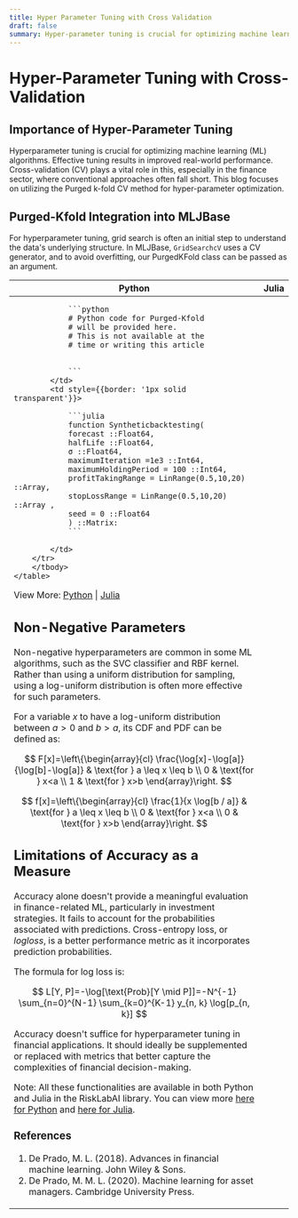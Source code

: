 ```yaml
---
title: Hyper Parameter Tuning with Cross Validation
draft: false
summary: Hyper-parameter tuning is crucial for optimizing machine learning (ML) algorithms. Effective tuning results in improved real-world performance.
---
```


<TOCInline toc={props.toc} exclude="Hyper-Parameter Tuning with Cross-Validation" asDisclosure />

<div style={{ marginBottom: '2rem' }} />

# Hyper-Parameter Tuning with Cross-Validation

## Importance of Hyper-Parameter Tuning

Hyperparameter tuning is crucial for optimizing machine learning (ML) algorithms. Effective tuning results in improved real-world performance. Cross-validation (CV) plays a vital role in this, especially in the finance sector, where conventional approaches often fall short. This blog focuses on utilizing the Purged k-fold CV method for hyper-parameter optimization.

## Purged-Kfold Integration into MLJBase

For hyperparameter tuning, grid search is often an initial step to understand the data's underlying structure. In MLJBase, `GridSearchcV` uses a CV generator, and to avoid overfitting, our PurgedKFold class can be passed as an argument.

<div style={{display: 'flex', justifyContent: 'center'}}>
    <table style={{tableLayout: 'fixed', width: '90%'}}>
        <thead>
        <tr>
            <th style={{width: '50%', textAlign: 'center'}}>Python</th>
            <th style={{width: '50%', textAlign: 'center'}}>Julia</th>
        </tr>
        </thead>
        <tbody>
        <tr>
            <td style={{border: '1px solid transparent'}}>

                ```python
                # Python code for Purged-Kfold
                # will be provided here.
                # This is not available at the
                # time or writing this article


                ```
            </td>
            <td style={{border: '1px solid transparent'}}>

                ```julia
                function Syntheticbacktesting(
                forecast ::Float64,
                halfLife ::Float64,
                σ ::Float64,
                maximumIteration =1e3 ::Int64,
                maximumHoldingPeriod = 100 ::Int64,
                profitTakingRange = LinRange(0.5,10,20) ::Array,
                stopLossRange = LinRange(0.5,10,20) ::Array ,
                seed = 0 ::Float64
                ) ::Matrix:
                ```

            </td>
        </tr>
        </tbody>
    </table>

</div>

View More: [Python](https://www.github.com/risklabai/RiskLabAI.py) | [Julia](https://www.github.com/risklabai/RiskLabAI.jl)

## Non-Negative Parameters

Non-negative hyperparameters are common in some ML algorithms, such as the SVC classifier and RBF kernel. Rather than using a uniform distribution for sampling, using a log-uniform distribution is often more effective for such parameters.

For a variable $x$ to have a log-uniform distribution between $a>0$ and $b>a$, its CDF and PDF can be defined as:

$$
F[x]=\left\{\begin{array}{cl}
\frac{\log[x]-\log[a]}{\log[b]-\log[a]} & \text{for } a \leq x \leq b \\
0 & \text{for } x<a \\
1 & \text{for } x>b
\end{array}\right.
$$

$$
f[x]=\left\{\begin{array}{cl}
\frac{1}{x \log[b / a]} & \text{for } a \leq x \leq b \\
0 & \text{for } x<a \\
0 & \text{for } x>b
\end{array}\right.
$$

## Limitations of Accuracy as a Measure

Accuracy alone doesn't provide a meaningful evaluation in finance-related ML, particularly in investment strategies. It fails to account for the probabilities associated with predictions. Cross-entropy loss, or $log loss$, is a better performance metric as it incorporates prediction probabilities.

The formula for log loss is:

$$
L[Y, P]=-\log[\text{Prob}[Y \mid P]]=-N^{-1} \sum_{n=0}^{N-1} \sum_{k=0}^{K-1} y_{n, k} \log[p_{n, k}]
$$

Accuracy doesn't suffice for hyperparameter tuning in financial applications. It should ideally be supplemented or replaced with metrics that better capture the complexities of financial decision-making.

Note: All these functionalities are available in both Python and Julia in the RiskLabAI library. You can view more [here for Python](https://www.github.com/risklabai/RiskLabAI.py) and [here for Julia](https://www.github.com/risklabai/RiskLabAI.jl).

### References

1. De Prado, M. L. (2018). Advances in financial machine learning. John Wiley & Sons.
2. De Prado, M. M. L. (2020). Machine learning for asset managers. Cambridge University Press.
